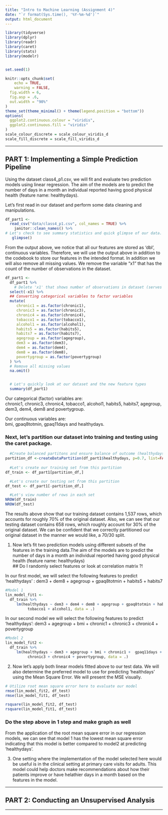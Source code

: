 ```yaml
---
title: "Intro to Machine Learning (Assignment 4)"
date: "`r format(Sys.time(), '%Y-%m-%d')`"
output: html_document
---
```

```r
library(tidyverse)
library(dplyr)
library(readr)
library(caret)
library(stats)
library(modelr)


set.seed(1)

knitr::opts_chunk$set(
	echo = TRUE,
	warning = FALSE,
  fig.width = 6,
  fig.asp = .6,
  out.width = "90%"
)
theme_set(theme_minimal() + theme(legend.position = "bottom"))
options(
  ggplot2.continuous.colour = "viridis",
  ggplot2.continuous.fill = "viridis"
)
scale_colour_discrete = scale_colour_viridis_d
scale_fill_discrete = scale_fill_viridis_d
```

<hr>
## PART 1: Implementing a Simple Prediction Pipeline 

Using the dataset class4_p1.csv, we will fit and evaluate two prediction models 
using linear regression. The aim of the models are to predict the number of days 
in a month an individual reported having good physical health (feature name: healthydays).

Let's first read in our dataset and perform some data cleaning and manipulations.

```r
df_part1 <-
  read_csv("data/class4_p1.csv", col_names = TRUE) %>% 
    janitor::clean_names() %>% 
# Let's check to see summary statistics and quick glimpse of our data.
   glimpse()
```
From the output above, we notice that all our features are stored as 'dbl',
continuous variables. Therefore, we will use the output above in addition to the 
codebook to store our features in the intended format. In addition we will also
remove all missing values. We remove the variable "x1" that has the count of the 
number of observations in the dataset.

```r
df_part1 <-
  df_part1 %>% 
    # Delete 'x1' that shows number of observations in dataset (serves no purpose for us)
  select(-x1) %>% 
  ## Converting categorical variables to factor variables
  mutate(
     chronic1 = as.factor(chronic1), 
     chronic3 = as.factor(chronic3),
     chronic4 = as.factor(chronic4),
     tobacco1 = as.factor(tobacco1), 
     alcohol1 = as.factor(alcohol1),
     habits5 = as.factor(habits5),
     habits7 = as.factor(habits7),
     agegroup = as.factor(agegroup),
     dem3 = as.factor(dem3),
     dem4 = as.factor(dem4),
     dem8 = as.factor(dem8),
     povertygroup = as.factor(povertygroup)
  ) %>% 
  # Remove all missing values
  na.omit()


  # Let's quickly look at our dataset and the new feature types 
  summary(df_part1)
```
Our categorical (factor) variables are: <br> 
chronic1, chronic3, chronic4, tobacco1, alcohol1, habits5, habits7,
agegroup, dem3, dem4, dem8 and povertygroup.

Our continuous variables are: <br>
bmi, gpaq8totmin, gpaq11days and healthydays. 


### Next, let's partition our dataset into training and testing using the caret package.

```r
  #Create balanced partitons and ensure balance of outcome (healthydays
partition_df <-createDataPartition(df_part1$healthydays, p=0.7, list=FALSE)
  
  #Let's create our training set from this partition
df_train <- df_part1[partition_df,]

  #Let's create our testing set from this partition
df_test <- df_part1[-partition_df,]

  #Let's view number of rows in each set 
NROW(df_train) 
NROW(df_test)

```

The results above show that our training dataset contains 1,537 rows, which accounts for
roughly 70% of the original dataset. Also, we can see that our testing dataset contains 
658 rows, which roughly account for 30% of the original dataset. 
We can be confident that we correctly partitioned our original dataset in the manner
we would like, a 70/30 split.


1. Now let's fit two prediction models using different subsets of the features in the 
training data.The aim of the models are to predict the number of days in a month an 
individual reported having good physical health (feature name: healthydays) <br>
## Do I randomly select features or look at correlation matrix ?!

In our first model, we will select the following features to predict 'healthydays' :
dem3 + dem8 + agegroup + gpaq8totmin + habits5 + habits7

```r
#Model 1
lin_model_fit1 <-
  df_train %>% 
     lm(healthydays ~ dem3 + dem4 + dem8 + agegroup + gpaq8totmin + habits5 + habits7 + 
          tobacco1 + alcohol1, data = .) 

```


In our second model we will select the following features to predict 'healthydays':
dem3 + agegroup + bmi + chronic1 + chronic3 + chronic4 + povertygroup

```r
#Model 2
lin_model_fit2 <-
  df_train %>% 
     lm(healthydays ~ dem3 + agegroup + bmi + chronic1 +  gpaq11days +
          chronic3 + chronic4 + povertygroup, data = .) 

```

2. Now let's apply both linear models fitted above to our test data. We will also 
determine the preferred model to use for predicting 'healthdays' using the Mean 
Square Error. We will present the MSE visually. 

```r
# Utilize root mean square error here to evaluate our model
rmse(lin_model_fit2, df_test)
rmse(lin_model_fit1, df_test)

rsquare(lin_model_fit2, df_test)
rsquare(lin_model_fit1, df_test)
```
### Do the step above in 1 step and make graph as well 

From the application of the root mean square error in our regression models, 
we can see that model 1 has the lowest mean square error indicating that this 
model is better compared to model2 at predicting 'healthydays'.  

3. One setting where the implementation of the model selected here would be useful
is in the clinical setting at primary care visits for adults. This model could help 
doctors make recommendations about how their patients improve or have helathier days 
in a month based on the features in the model.

<hr>
## PART 2: Conducting an Unsupervised Analysis
<hr>




